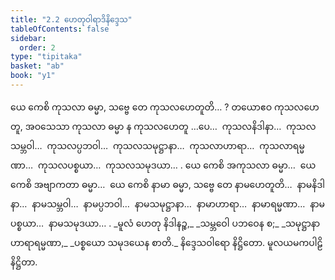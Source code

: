 ```yaml
---
title: "2.2 ဟေတုဝါရာဒိနိဒ္ဒေသ"
tableOfContents: false
sidebar:
  order: 2
type: "tipitaka"
basket: "ab"
book: "y1"
---
```



<DynamicBreadcrumb />

<Division number="98" book="y1" e="ch" v="33" p="15">

<Paragraph number="257" book="y1">
ယေ ကေစိ ကုသလာ ဓမ္မာ, သဗ္ဗေ တေ ကုသလဟေတူတိ… ?
</Paragraph>

<Paragraph number="258" book="y1">
တယောဧဝ ကုသလဟေတူ, အဝသေသာ ကုသလာ ဓမ္မာ န ကုသလဟေတူ …ပေ…  ကုသလနိဒါနာ…  ကုသလသမ္ဘဝါ…  ကုသလပ္ပဘဝါ…  ကုသလသမုဋ္ဌာနာ…  ကုသလာဟာရာ…  ကုသလာရမ္မဏာ…  ကုသလပစ္စယာ…  ကုသလသမုဒယာ… .
</Paragraph>

</Division>
<Division number="99" book="y1" e="ch" v="33" p="15">

<Paragraph number="259" book="y1">
ယေ ကေစိ အကုသလာ ဓမ္မာ…  ယေ ကေစိ အဗျာကတာ ဓမ္မာ…  ယေ ကေစိ နာမာ ဓမ္မာ, သဗ္ဗေ တေ နာမဟေတူတိ…  နာမနိဒါနာ…  နာမသမ္ဘဝါ…  နာမပ္ပဘဝါ…  နာမသမုဋ္ဌာနာ…  နာမာဟာရာ…  နာမာရမ္မဏာ…  နာမပစ္စယာ…  နာမသမုဒယာ… .
</Paragraph>

<Paragraph number="260" type="verses" book="y1">
_မူလံ ဟေတု နိဒါနဉ္စ,_  
_သမ္ဘဝေါ ပဘဝေန စ;_  
_သမုဋ္ဌာနာဟာရာရမ္မဏာ,_  
_ပစ္စယော သမုဒယေန စာတိ._  


</Paragraph>
</Division>

<Paragraph number="261" type="center" book="y1">
နိဒ္ဒေသဝါရော နိဋ္ဌိတော.



</Paragraph>

<Paragraph number="262" type="center" book="y1">
မူလယမကပါဠိ နိဋ္ဌိတာ.
</Paragraph>